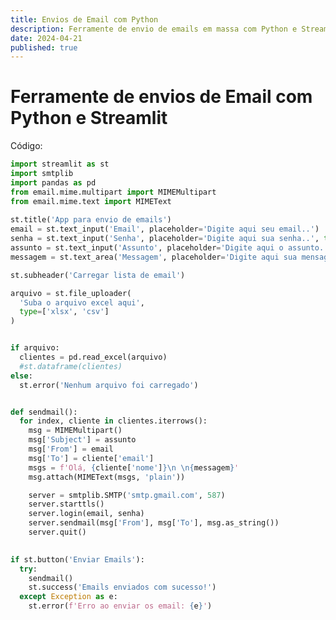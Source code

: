 ```yaml
---
title: Envios de Email com Python
description: Ferramente de envio de emails em massa com Python e Streamlit
date: 2024-04-21
published: true
---
```

 
# Ferramente de envios de Email com Python e Streamlit

Código:
```python
import streamlit as st
import smtplib
import pandas as pd
from email.mime.multipart import MIMEMultipart
from email.mime.text import MIMEText
  
st.title('App para envio de emails')
email = st.text_input('Email', placeholder='Digite aqui seu email..')
senha = st.text_input('Senha', placeholder='Digite aqui sua senha..', type='password')
assunto = st.text_input('Assunto', placeholder='Digite aqui o assunto..')
messagem = st.text_area('Messagem', placeholder='Digite aqui sua mensagem..')

st.subheader('Carregar lista de email')

arquivo = st.file_uploader(
  'Suba o arquivo excel aqui',
  type=['xlsx', 'csv']
)


if arquivo:
  clientes = pd.read_excel(arquivo)
  #st.dataframe(clientes)
else:
  st.error('Nenhum arquivo foi carregado')


def sendmail():
  for index, cliente in clientes.iterrows():
    msg = MIMEMultipart()
    msg['Subject'] = assunto
    msg['From'] = email
    msg['To'] = cliente['email']
    msgs = f'Olá, {cliente['nome']}\n \n{messagem}'
    msg.attach(MIMEText(msgs, 'plain'))

    server = smtplib.SMTP('smtp.gmail.com', 587)
    server.starttls()
    server.login(email, senha)
    server.sendmail(msg['From'], msg['To'], msg.as_string())
    server.quit()

  
if st.button('Enviar Emails'):
  try:
    sendmail()
    st.success('Emails enviados com sucesso!')
  except Exception as e:
    st.error(f'Erro ao enviar os email: {e}')
```

